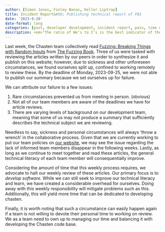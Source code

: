 ```yaml
---
author: [Simon Jones, Finley Banas, Keller Liptrap]
title: Incident Report&#58; Publishing technical report of FB3
date: '2023-9-28'
date-format: long
categories: [post, developer development, incident report, pain, time management]
description: <em>"The ratio of We’s to I’s is the best indicator of the development of a team." – Lewis B. Ergen</em>
---
```


Last week, the Chasten team collectively read 
[Fuzzing: Breaking Things with Random Inputs](https://www.fuzzingbook.org/html/Fuzzer.html)
from [The Fuzzing Book](https://www.fuzzingbook.org/). Three of us were tasked with reviewing the
articles written by our peers in order to synthesize it and publish on this website; however, due to
sickness and other unforeseen circumstances, we found ourselves split up, confined to working
remotely to review these. By the deadline of Monday, 2023-09-25, we were not able to publish our
summary because we set ourselves up for failure.

We can attribute our failure to a few issues:

1. Rare circumstances prevented us from meeting in person. (obvious)
2. Not all of our team members are aware of the deadlines we have for article reviews.
3. There are varying levels of background on our development team, meaning that some of us may not
produce a summary that sufficiently describes the technical subject we are reviewing.

Needless to say, sickness and personal circumstances will always 'throw a wrench' in the
collaborative process. Given that we are currently working to put our team policies on
[our website](https://www.developerdevelopment.com/), we may see the issue regarding the lack of
informed team members disappear in the following weeks. Lastly, as long as we continue to meet
together and read these articles, the general technical literacy of each team member will
consequentially improve.

Considering the amount of time that this weekly process requires, we advocate to halt our weekly
review of these articles. Our primary focus is to *develop software*. While we can still seek to
improve our technical literacy and learn, we have created a considerable overhead for ourselves.
Doing away with this weekly responsibility will mitigate problems such as this. Additionally, this
will yield more time that can be dedicated to developing chasten.

Finally, it is worth noting that such a circumstance can easily happen again if a team is not
willing to devote their personal time to working on review. We as a team need to own up to managing
our time and balancing it with developing the Chasten code base.
